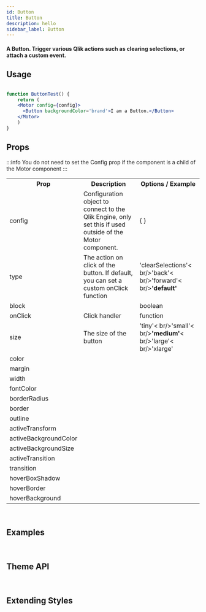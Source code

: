 ```yaml
---
id: Button
title: Button
description: hello
sidebar_label: Button
---
```


#### A Button. Trigger various Qlik actions such as clearing selections, or attach a custom event.


## Usage

```jsx live

function ButtonTest() {
    return (
    <Motor config={config}>  
      <Button backgroundColor='brand'>I am a Button.</Button>
    </Motor>
    )
}

```


## Props

:::info
You do not need to set the Config prop if the component is a child of the Motor component
:::

<table>
  <tr>
    <th>Prop</th>
    <th>Description</th>
    <th>Options / Example</th>
  </tr>
  <tr>
    <td>config</td>
    <td>Configuration object to connect to the Qlik Engine, only set this if used outside of the Motor component.</td>
    <td>{ }</td>
  </tr>
  <tr>
    <td>type</td>
    <td>The action on click of the button. If default, you can set a custom onClick function</td>
    <td>'clearSelections'< br/>'back'< br/>'forward'< br/><b>'default'</b></td>
  </tr>
  <tr>
    <td>block</td>
    <td></td>
    <td>boolean</td>
  </tr>
  <tr>
    <td>onClick</td>
    <td>Click handler</td>
    <td>function</td>
  </tr>
  <tr>
    <td>size</td>
    <td>The size of the button</td>
    <td>'tiny'< br/>'small'< br/><b>'medium'</b>< br/>'large'< br/>'xlarge'</td>
  </tr>
  <tr>
    <td>color</td>
    <td></td>
    <td></td>
  </tr>
  <tr>
    <td>margin</td>
    <td></td>
    <td></td>
  </tr>
  <tr>
    <td>width</td>
    <td></td>
    <td></td>
  </tr>
  <tr>
    <td>fontColor</td>
    <td></td>
    <td></td>
  </tr>
  <tr>
    <td>borderRadius</td>
    <td></td>
    <td></td>
  </tr>
  <tr>
    <td>border</td>
    <td></td>
    <td></td>
  </tr>
  <tr>
    <td>outline</td>
    <td></td>
    <td></td>
  </tr>
    <tr>
    <td>activeTransform</td>
    <td></td>
    <td></td>
  </tr>
    <tr>
    <td>activeBackgroundColor</td>
    <td></td>
    <td></td>
  </tr>
    <tr>
    <td>activeBackgroundSize</td>
    <td></td>
    <td></td>
  </tr>
    <tr>
    <td>activeTransition</td>
    <td></td>
    <td></td>
  </tr>
    <tr>
    <td>transition</td>
    <td></td>
    <td></td>
  </tr>
    <tr>
    <td>hoverBoxShadow</td>
    <td></td>
    <td></td>
  </tr>
  <tr>
    <td>hoverBorder</td>
    <td></td>
    <td></td>
  </tr>
    <tr>
    <td>hoverBackground</td>
    <td></td>
    <td></td>
  </tr>
  </table>


<br />


## Examples


<br />


## Theme API


<br />


## Extending Styles

<br />
